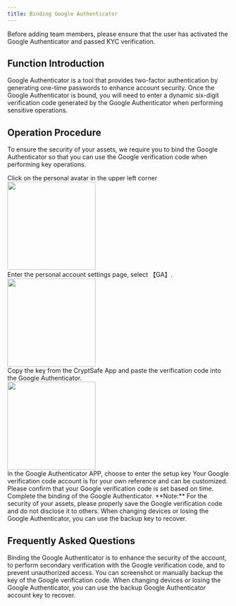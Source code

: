 ```yaml
---
title: Binding Google Authenticator
---
```


<Tip>
Before adding team members, please ensure that the user has activated the Google Authenticator and passed KYC verification.
</Tip>

##  Function Introduction

Google Authenticator is a tool that provides two-factor authentication by generating one-time passwords to enhance account security. Once the Google Authenticator is bound, you will need to enter a dynamic six-digit verification code generated by the Google Authenticator when performing sensitive operations.


##  Operation Procedure

To ensure the security of your assets, we require you to bind the Google Authenticator so that you can use the Google verification code when performing key operations.

<Steps>

<Step title="Enter Personal Account Settings">
   Click on the personal avatar in the upper left corner
      <div className="w-full flex items-center justify-center">
    <img src="/images/custody-guide/personalen.png" width="200"/>
</div>
</Step>
<Step title="Select GA Settings">
    Enter the personal account settings page, select 【GA】.
  <div className="w-full flex items-center justify-center">
    <img src="/images/custody-guide/sercuity.png" width="200"/>
</div> 
</Step>
<Step title="Bind Google Verification Page">
    Copy the key from the CryptSafe App and paste the verification code into the Google Authenticator.
<div className="w-full flex items-center justify-center">
    <img src="/images/quickstart/2fa.png" width="200"/>
</div>

</Step>
<Step title="Open Google Authenticator APP">
    In the Google Authenticator APP, choose to enter the setup key
</Step>

<Step title="Complete Binding">
    Your Google verification code account is for your own reference and can be customized. 
    Please confirm that your Google verification code is set based on time.
    Complete the binding of the Google Authenticator.
</Step>
</Steps>

<warning>
**Note:** For the security of your assets, please properly save the Google verification code and do not disclose it to others. When changing devices or losing the Google Authenticator, you can use the backup key to recover.
</warning>

##  Frequently Asked Questions

<Accordion title="Why Do I Need to Bind Google Authenticator?">
Binding the Google Authenticator is to enhance the security of the account, to perform secondary verification with the Google verification code, and to prevent unauthorized access.
</Accordion>

<Accordion title="How to Backup Google Verification Code?">
You can screenshot or manually backup the key of the Google verification code. When changing devices or losing the Google Authenticator, you can use the backup Google Authenticator account key to recover.
</Accordion>
